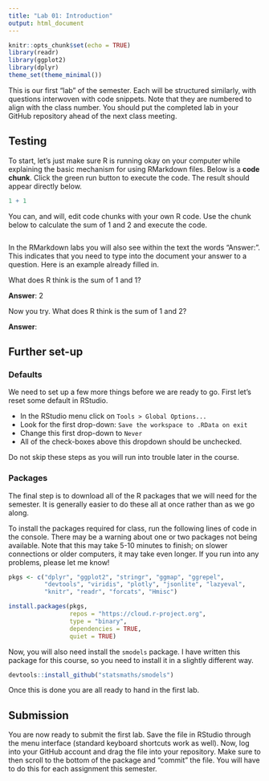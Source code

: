 ```yaml
---
title: "Lab 01: Introduction"
output: html_document
---
```


```r
knitr::opts_chunk$set(echo = TRUE)
library(readr)
library(ggplot2)
library(dplyr)
theme_set(theme_minimal())
```

This is our first "lab" of the semester. Each will be structured similarly,
with questions interwoven with code snippets. Note that they are numbered to
align with the class number. You should put the completed lab in your GitHub
repository ahead of the next class meeting.

## Testing

To start, let's just make sure R is running okay on your computer while 
explaining the basic mechanism for using RMarkdown files. Below is a **code
chunk**. Click the green run button to execute the code. The result should
appear directly below.

```r
1 + 1
```

You can, and will, edit code chunks with your own R code. Use the chunk below
to calculate the sum of 1 and 2 and execute the code.

```r

```

In the RMarkdown labs you will also see within the text the words "Answer:".
This indicates that you need to type into the document your answer to a 
question. Here is an example already filled in.

What does R think is the sum of 1 and 1?

**Answer**: 2

Now you try. What does R think is the sum of 1 and 2?

**Answer**: 

## Further set-up

### Defaults

We need to set up a few more things before we are ready to go. First let's
reset some default in RStudio.

- In the RStudio menu click on `Tools > Global Options...`
- Look for the first drop-down: `Save the workspace to .RData on exit`
- Change this first drop-down to `Never`
- All of the check-boxes above this dropdown should be unchecked.

Do not skip these steps as you will run into trouble later in the course.

### Packages

The final step is to download all of the R packages that we will
need for the semester. It is generally easier to do these all at
once rather than as we go along.

To install the packages required for class, run the following lines
of code in the console. There may be a warning about one or two
packages not being available. Note that this may take 5-10 minutes
to finish; on slower connections or older computers, it may take even
longer. If you run into any problems, please let me know!

```r
pkgs <- c("dplyr", "ggplot2", "stringr", "ggmap", "ggrepel",
          "devtools", "viridis", "plotly", "jsonlite", "lazyeval",
          "knitr", "readr", "forcats", "Hmisc")

install.packages(pkgs,
                 repos = "https://cloud.r-project.org",
                 type = "binary",
                 dependencies = TRUE,
                 quiet = TRUE)
```

Now, you will also need install the `smodels` package. I have written
this package for this course, so you need to install it in a slightly
different way.

```r
devtools::install_github("statsmaths/smodels")
```

Once this is done you are all ready to hand in the first lab.

## Submission

You are now ready to submit the first lab. Save the file in RStudio through the
menu interface (standard keyboard shortcuts work as well). Now, log into your
GitHub account and drag the file into your repository. Make sure to then scroll
to the bottom of the package and "commit" the file. You will have to do this
for each assignment this semester.
